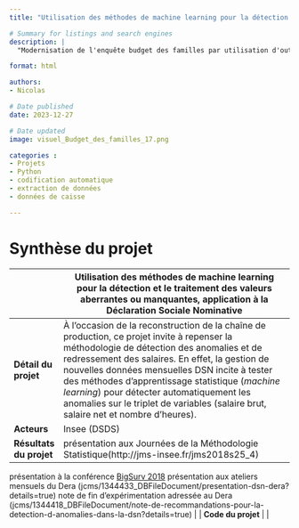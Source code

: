 ```yaml
---
title: "Utilisation des méthodes de machine learning pour la détection et le traitement des valeurs aberrantes ou manquantes, application à la Déclaration Sociale Nominative"

# Summary for listings and search engines
description: |
  "Modernisation de l'enquête budget des familles par utilisation d'outils de classification automatique n°18"

format: html

authors: 
- Nicolas

# Date published
date: 2023-12-27

# Date updated
image: visuel_Budget_des_familles_17.png

categories : 
- Projets
- Python
- codification automatique
- extraction de données
- données de caisse

---
```


# Synthèse du projet

|              | Utilisation des méthodes de machine learning pour la détection et le traitement des valeurs aberrantes ou manquantes, application à la Déclaration Sociale Nominative                           |
|--------------|------------------------------------------------------------------------------------|
| **Détail du projet**         | À l'occasion de la reconstruction de la chaîne de production, ce projet invite à repenser la méthodologie de détection des anomalies et de redressement des salaires. En effet, la gestion de nouvelles données mensuelles DSN incite à tester des méthodes d'apprentissage statistique (*machine learning*) pour détecter automatiquement les anomalies sur le triplet de variables (salaire brut, salaire net et nombre d'heures).         |
| **Acteurs**                  | Insee (DSDS)         |
| **Résultats du projet**      | présentation aux Journées de la Méthodologie Statistique(http://jms-insee.fr/jms2018s25_4)
présentation à la conférence [BigSurv 2018](https://www.bigsurv18.org/)
présentation aux ateliers mensuels du Dera (jcms/1344433_DBFileDocument/presentation-dsn-dera?details=true)
note de fin d'expérimentation adressée au Dera (jcms/1344418_DBFileDocument/note-de-recommandations-pour-la-detection-d-anomalies-dans-la-dsn?details=true)         |
| **Code du projet**           |        |

